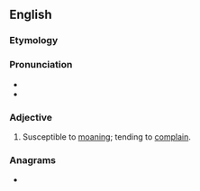 ==English==

===Etymology===
{{suffix|en|moan|y}}

===Pronunciation===
* {{IPA|/məʊni/|lang=en}}
* {{rhymes|əʊni|lang=en}}

===Adjective===
{{en-adj|er}}

# {{lb|en|informal}} Susceptible to [[moan]]ing; tending to [[complain]].

===Anagrams===
* {{anagrams|en|a=amnoy|Mayon|anomy}}